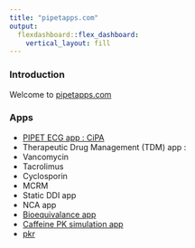 ```yaml
---
title: "pipetapps.com"
output:
  flexdashboard::flex_dashboard:
    vertical_layout: fill
---
```


### Introduction

Welcome to [pipetapps.com](http://www.pipetapps.com)

### Apps

- [PIPET ECG app : CiPA](./pipetecg)
- Therapeutic Drug Management (TDM) app :
- Vancomycin
- Tacrolimus
- Cyclosporin
- MCRM
- Static DDI app
- NCA app
- [Bioequivalance app](./shiny-be)
- [Caffeine PK simulation app](./shiny-caffsim)
- [pkr](./shiny-pkr)

